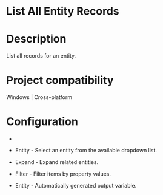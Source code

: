 ﻿# List All Entity Records

# Description

List all records for an entity.

# Project compatibility

Windows | Cross-platform

# Configuration

* 
* Entity - Select an entity from the available dropdown list.
* Expand - Expand related entities.
* Filter - Filter items by property values.









* Entity - Automatically generated output variable.
